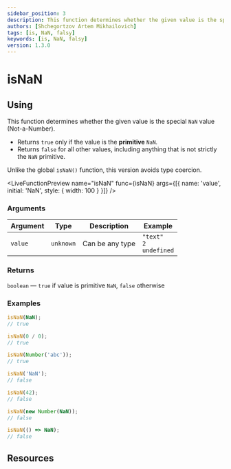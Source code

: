 ```yaml
---
sidebar_position: 3
description: This function determines whether the given value is the special NaN value.
authors: [Shchegortzov Artem Mikhailovich]
tags: [is, NaN, falsy]
keywords: [is, NaN, falsy]
version: 1.3.0
---
```




# isNaN

## Using

This function determines whether the given value is the special `NaN` value (Not-a-Number).

- Returns `true` only if the value is the **primitive** `NaN`.
- Returns `false` for all other values, including anything that is not strictly the `NaN` primitive.

Unlike the global `isNaN()` function, this version avoids type coercion.

<LiveFunctionPreview
  name="isNaN"
  func={isNaN}
  args={[{ name: 'value', initial: 'NaN', style: { width: 100 } }]}
/>

### Arguments

| Argument | Type      | Description     | Example                                |
| -------- | --------- | --------------- | -------------------------------------- |
| `value`  | `unknown` | Can be any type | `"text"` <br /> `2` <br /> `undefined` |

### Returns

`boolean` — `true` if value is primitive `NaN`, `false` otherwise

### Examples

```js
isNaN(NaN);
// true

isNaN(0 / 0);
// true

isNaN(Number('abc'));
// true

isNaN('NaN');
// false

isNaN(42);
// false

isNaN(new Number(NaN));
// false

isNaN(() => NaN);
// false
```

## Resources

<Resources constants={constants} />
